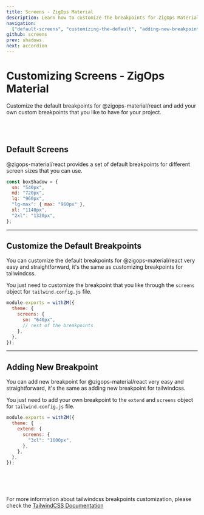 ```yaml
---
title: Screens - ZigOps Material
description: Learn how to customize the breakpoints for ZigOps Material.
navigation:
  ["default-screens", "customizing-the-default", "adding-new-breakpoint"]
github: screens
prev: shadows
next: accordion
---
```


# Customizing Screens - ZigOps Material

Customize the default breakpoints for @zigops-material/react and add your own custom breakpoints that you like to have for your project.

<br />
<br />

## Default Screens

<span id="default-screens" className="scroll-mt-48" />

@zigops-material/react provides a set of default breakpoints for different screen sizes that you can use.

```js
const boxShadow = {
  sm: "540px",
  md: "720px",
  lg: "960px",
  "lg-max": { max: "960px" },
  xl: "1140px",
  "2xl": "1320px",
};
```

---

## Customize the Default Breakpoints

<span id="customize-the-default" className="scroll-mt-48" />

You can customize the default breakpoints for @zigops-material/react very easy and straightforward, it's the same as customizing breakpoints for tailwindcss.

You just need to customize the breakpoint that you like through the <Code>screens</Code> object for <Code>tailwind.config.js</Code> file.

```js {4}
module.exports = withZM({
  theme: {
    screens: {
      sm: "640px",
      // rest of the breakpoints
    },
  },
});
```

---

## Adding New Breakpoint

<span id="adding-new-breakpoint" className="scroll-mt-48" />

You can add new breakpoint for @zigops-material/react very easy and straightforward, it's the same as adding new breakpoint for tailwindcss.

You just need to add your own breakpoint to the <Code>extend</Code> and <Code>screens</Code> object for <Code>tailwind.config.js</Code> file.

```js {5}
module.exports = withZM({
  theme: {
    extend: {
      screens: {
        "3xl": "1600px",
      },
    },
  },
});
```

<br />
<br />
<br />

For more information about tailwindcss breakpoints customization, please check the <a href="https://tailwindcss.com/docs/screens?ref=zigops-material" target="_blank" className="font-medium hover:text-blue-500 transition-colors">TailwindCSS Documentation</a>
